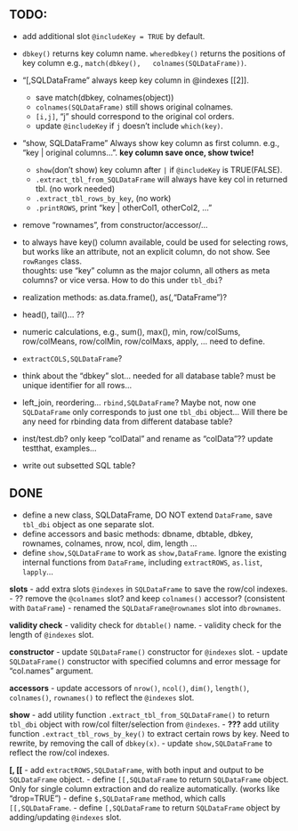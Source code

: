 ## TODO: 

- add additional slot `@includeKey = TRUE` by default. 
- `dbkey()` returns key column name. `wheredbkey()` returns the
  positions of key column e.g., `match(dbkey(),
  colnames(SQLDataFrame))`.
- "[,SQLDataFrame" always keep key column in @indexes[[2]]. 
  - save match(dbkey, colnames(object))
  - `colnames(SQLDataFrame)` still shows original colnames. 
  - `[i,j]`, "j" should correspond to the original col orders. 
  - update `@includeKey` if `j` doesn't include `which(key)`.
- "show, SQLDataFrame" Always show key column as first column. e.g.,
  "key | original columns...". **key column save once, show twice!**
  - `show`(don't show) key column after `|` if `@includeKey` is
    TRUE(FALSE).
  - `.extract_tbl_from_SQLDataFrame` will always have key col in
  returned tbl. (no work needed)
  - `.extract_tbl_rows_by_key`, (no work)
  - `.printROWS`, print "key | otherCol1, otherCol2, ..."

- remove "rownames", from constructor/accessor/...

- to always have key() column available, could be used for selecting
  rows, but works like an attribute, not an explicit column, do not
  show. See `rowRanges` class.    
  thoughts: use "key" column as the major column, all others as meta
  columns? or vice versa. How to do this under `tbl_dbi`? 
- realization methods: as.data.frame(), as(,"DataFrame")? 

- head(), tail()... ??
- numeric calculations, e.g., sum(), max(), min, row/colSums,
  row/colMeans, row/colMin, row/colMaxs, apply, ... need to define.

- `extractCOLS,SQLDataFrame`? 
- think about the "dbkey" slot... needed for all database table? must
  be unique identifier for all rows...
- left_join, reordering... `rbind,SQLDataFrame`? Maybe not, now one
  `SQLDataFrame` only corresponds to just one `tbl_dbi` object... Will
  there be any need for rbinding data from different database table?
- inst/test.db? only keep "colDatal" and rename as "colData"?? update
  testthat, examples...

- write out subsetted SQL table? 


## DONE
- define a new class, SQLDataFrame, DO NOT extend `DataFrame`, save
  `tbl_dbi` object as one separate slot.
- define accessors and basic methods: dbname, dbtable, dbkey,
  rownames, colnames, nrow, ncol, dim, length ...
- define `show,SQLDataFrame` to work as `show,DataFrame`. Ignore the
  existing internal functions from `DataFrame`, including
  `extractROWS`, `as.list`, `lapply`...

**slots**
- add extra slots `@indexes` in `SQLDataFrame` to save the row/col
  indexes.
- ?? remove the `@colnames` slot? and keep `colnames()` accessor?
  (consistent with `DataFrame`)
- renamed the `SQLDataFrame@rownames` slot into `dbrownames`.

**validity check**
- validity check for `dbtable()` name. 
- validity check for the length of `@indexes` slot.

**constructor**
- update `SQLDataFrame()` constructor for `@indexes` slot.
- update `SQLDataFrame()` constructor with specified columns and error
  message for "col.names" argument.

**accessors**
- update accessors of `nrow()`, `ncol()`, `dim()`, `length()`,
  `colnames()`, `rownames()` to reflect the `@indexes` slot.

**show**
- add utility function `.extract_tbl_from_SQLDataFrame()` to return
  `tbl_dbi` object with row/col filter/selection from `@indexes`.
- **???** add utility function `.extract_tbl_rows_by_key()` to extract
  certain rows by key. Need to rewrite, by removing the call of
  `dbkey(x)`.
- update `show,SQLDataFrame` to reflect the row/col indexes.


**[, [[**
- add `extractROWS,SQLDataFrame`, with both input and output to be
  `SQLDataFrame` object.
- define `[[,SQLDataFrame` to return `SQLDataFrame` object. Only for
  single column extraction and do realize automatically. (works like
  "drop=TRUE")
- define `$,SQLDataFrame` method, which calls `[[,SQLDataFrame`. 
- define `[,SQLDataFrame` to return `SQLDataFrame` object by
  adding/updating `@indexes` slot.
